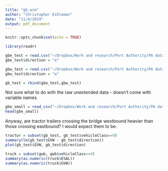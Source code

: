 ```yaml
---
title: "gb_wim"
author: "Christopher Eshleman"
date: "11/4/2019"
output: pdf_document
---
```


```r
knitr::opts_chunk$set(echo = TRUE)
```

```r
library(readr)
```

```r
gbe_test = read.csv("~/Dropbox/Work and research/Port Authority/PA data & analysis/PA WIM/PA GB data/gb_wim/gbe_IRD ASCII Extended Raw Data Set_20191101160843843.csv") 
gbe_test$direction = "e" 

gbw_test = read.csv("~/Dropbox/Work and research/Port Authority/PA data & analysis/PA WIM/PA GB data/gb_wim/gbw_IRD ASCII Extended Raw Data Set_20191101160811755.csv") 
gbw_test$direction = "w" 

gb_test = rbind(gbe_test,gbw_test) 
```

Not sure what to do with the raw unextended data - doesn't come with variable names. 
```r
gbe_small = read_csv("~/Dropbox/Work and research/Port Authority/PA data & analysis/PA WIM/PA GB data/gb_wim/gbe_IRD ASCII Raw Data_20191101160843843.csv")
head(gbe_small) 
```

Anyway, are tractor trailers crossing the bridge westbound heavier than those crossing eastbound? I would expect them to be. 
```r
tractor = subset(gb_test, gb_test$vehicleClass==9) 
summary(lm(gb_test$GVW ~ gb_test$direction))  
plot(gb_test$GVW, gb_test$direction) 
```



```r
truck = subset(gwb, gwb$vehicleClass>=4) 
summary(as.numeric(truck$ESAL)) 
summary(as.numeric(truck$GVW)) 
```

